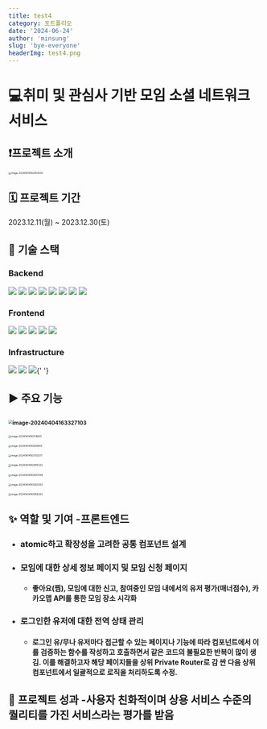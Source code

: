 ```yaml
---
title: test4
category: 포트폴리오
date: '2024-06-24'
author: 'minsung'
slug: 'bye-everyone'
headerImg: test4.png
---
```


# 💻취미 및 관심사 기반 모임 소셜 네트워크 서비스

## ❗️프로젝트 소개

<img
  src='/Users/minseong/Library/Application Support/typora-user-images/image-20240404162903430.png'
  alt='image-20240404162903430'
  style='zoom: 33%;'
/>

## 🗓️ 프로젝트 기간

2023.12.11(월) ~ 2023.12.30(토)

## 🥁 기술 스택

### Backend

<img src='https://img.shields.io/badge/Node.js-339933?style=flat-square&logo=nodedotjs&logoColor=white' /> <img src='https://img.shields.io/badge/Express-000000?style=flat-square&logo=express&logoColor=white' /> <img src='https://img.shields.io/badge/MySQL-4479A1?style=flat-square&logo=mysql&logoColor=white' /> <img src='https://img.shields.io/badge/TypeORM-3178C6?style=flat-square&logo=typeorm&logoColor=white' /> <img src='https://img.shields.io/badge/MongoDB-47A248?style=flat-square&logo=mongodb&logoColor=white' /> <img src='https://img.shields.io/badge/Mongoose-880000?style=flat-square&logo=mongoose&logoColor=white' /> <img src='https://img.shields.io/badge/Socket.io-010101?style=flat-square&logo=socket.io&logoColor=white' /> <img src='https://img.shields.io/badge/TypeScript-3178C6?style=flat-square&logo=typescript&logoColor=white' />

### Frontend

<img src='https://img.shields.io/badge/React-61DAFB?style=flat-square&logo=react&logoColor=white' /> <img src='https://img.shields.io/badge/TypeScript-3178C6?style=flat-square&logo=typescript&logoColor=white' /> <img src='https://img.shields.io/badge/Tailwind_CSS-38B2AC?style=flat-square&logo=tailwind-css&logoColor=white' /> <img src='https://img.shields.io/badge/react--hook--form-0081CB?style=flat-square&logo=react&logoColor=white' /> <img src='https://img.shields.io/badge/Zustand-000?style=flat-square&logo=zustand&logoColor=white' />

### Infrastructure

<img src='https://img.shields.io/badge/Vite-646CFF?style=flat-square&logo=vite&logoColor=white' /> <img src='https://img.shields.io/badge/PM2-2B037A?style=flat-square&logo=pm2&logoColor=white' /> <img src='https://img.shields.io/badge/NGINX-009639?style=flat-square&logo=nginx&logoColor=white' />{' '}

## ▶️ 주요 기능

## <img src="/Users/minseong/Library/Application Support/typora-user-images/image-20240404163327103.png" alt="image-20240404163327103" style="zoom: 50%;" />

<img
  src='/Users/minseong/Library/Application Support/typora-user-images/image-20240404163518831.png'
  alt='image-20240404163518831'
  style='zoom: 33%;'
/>

<img
  src='/Users/minseong/Library/Application Support/typora-user-images/image-20240404163608415.png'
  alt='image-20240404163608415'
  style='zoom:33%;'
/>

<img
  src='/Users/minseong/Library/Application Support/typora-user-images/image-20240404163702577.png'
  alt='image-20240404163702577'
  style='zoom: 33%;'
/>

<img
  src='/Users/minseong/Library/Application Support/typora-user-images/image-20240404163805222.png'
  alt='image-20240404163805222'
  style='zoom:33%;'
/>

<img
  src='/Users/minseong/Library/Application Support/typora-user-images/image-20240404163847948.png'
  alt='image-20240404163847948'
  style='zoom:33%;'
/>

<img
  src='/Users/minseong/Library/Application Support/typora-user-images/image-20240404163920302.png'
  alt='image-20240404163920302'
  style='zoom:33%;'
/>

<img
  src='/Users/minseong/Library/Application Support/typora-user-images/image-20240404163956203.png'
  alt='image-20240404163956203'
  style='zoom:33%;'
/>

## ✨ 역할 및 기여 -프론트엔드

- ### atomic하고 확장성을 고려한 공통 컴포넌트 설계

- ### 모임에 대한 상세 정보 페이지 및 모임 신청 페이지

  - #### 좋아요(찜), 모임에 대한 신고, 참여중인 모임 내에서의 유저 평가(매너점수), 카카오맵 API를 통한 모임 장소 시각화

- ### 로그인한 유저에 대한 전역 상태 관리

  - #### 로그인 유/무나 유저마다 접근할 수 있는 페이지나 기능에 따라 컴포넌트에서 이를 검증하는 함수를 작성하고 호출하면서 같은 코드의 불필요한 반복이 많이 생김. 이를 해결하고자 해당 페이지들을 상위 Private Router로 감 싼 다음 상위 컴포넌트에서 일괄적으로 로직을 처리하도록 수정.

## 🎉 프로젝트 성과 -사용자 친화적이며 상용 서비스 수준의 퀄리티를 가진 서비스라는 평가를 받음
